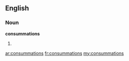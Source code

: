 ==English==

===Noun===
'''consummations'''

# {{plural of|[[consummation]]}}

[[ar:consummations]]
[[fr:consummations]]
[[my:consummations]]